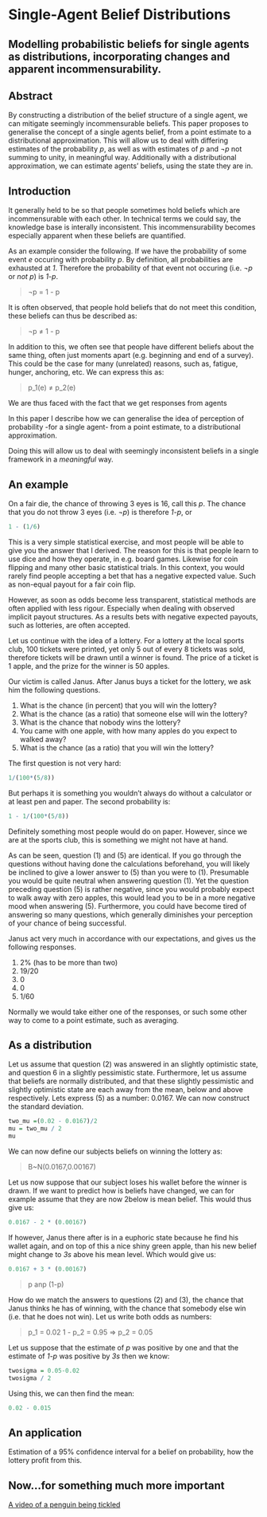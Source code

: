 Single-Agent Belief Distributions
========================================================
Modelling probabilistic beliefs for single agents as distributions, incorporating changes and apparent incommensurability.
--------------------------------------------------------

Abstract
--------------------------------------------------------
By constructing a distribution of the belief structure of a single agent, we can mitigate seemingly incommensurable beliefs. This paper proposes to generalise the concept of a single agents belief, from a point estimate to a distributional approximation. This will allow us to deal with differing estimates of the probability *p*, as well as with estimates of *p* and *¬p* not summing to unity, in meaningful way. Additionally with a distributional approximation, we can estimate agents' beliefs, using the state they are in.

Introduction
--------------------------------------------------------
It generally held to be so that people sometimes hold beliefs which are incommensurable with each other. In technical terms we could say, the knowledge base is interally inconsistent. This incommensurability becomes especially apparent when these beliefs are quantified. 

As an example consider the following. If we have the probability of some event *e* occuring with probability *p*. By definition, all probabilities are exhausted at *1*. Therefore the probability of that event not occuring (i.e. *¬p* or *not p*) is *1-p*.

> ¬p = 1 - p

It is often observed, that people hold beliefs that do not meet this condition, these beliefs can thus be described as:

> ¬p ≠ 1 - p

In addition to this, we often see that people have different beliefs about the same thing, often just moments apart (e.g. beginning and end of a survey). This could be the case for many (unrelated) reasons, such as, fatigue, hunger, anchoring, etc. We can express this as:

> p_1(e) ≠ p_2(e) 

We are thus faced with the fact that we get responses from agents 

In this paper I describe how we can generalise the idea of perception of probability -for a single agent- from a point estimate, to a distributional approximation.

Doing this will allow us to deal with seemingly inconsistent beliefs in a single framework in a *meaningful* way.

An example
--------------------------------------------------------
On a fair die, the chance of throwing 3 eyes is 16, call this *p*. The chance that you do not throw 3 eyes (i.e. *¬p*) is therefore *1-p*, or

```r
1 - (1/6)
```

This is a very simple statistical exercise, and most people will be able to give you the answer that I derived. The reason for this is that people learn to use dice and how they operate, in e.g. board games. Likewise for coin flipping and many other basic statistical trials. In this context, you would rarely find people accepting a bet that has a negative expected value. Such as non-equal payout for a fair coin flip.

However, as soon as odds become less transparent, statistical methods are often applied with less rigour. Especially when dealing with observed implicit payout structures. As a results bets with negative expected payouts, such as lotteries, are often accepted. 

Let us continue with the idea of a lottery. For a lottery at the local sports club, 100 tickets were printed, yet only 5 out of every 8 tickets was sold, therefore tickets will be drawn until a winner is found. The price of a ticket is 1 apple, and the prize for the winner is 50 apples.

Our victim is called Janus. After Janus buys a ticket for the lottery, we ask him the following questions.

  1. What is the chance (in percent) that you will win the lottery?
  2. What is the chance (as a ratio) that someone else will win the lottery?
  3. What is the chance that nobody wins the lottery?
  4. You came with one apple, with how many apples do you expect to walked away?
  5. What is the chance (as a ratio) that you will win the lottery?

The first question is not very hard:

```r
1/(100*(5/8))
```

But perhaps it is something you wouldn't always do without a calculator or at least pen and paper. The second probability is:

```r
1 - 1/(100*(5/8))
```

Definitely something most people would do on paper. However, since we are at the sports club, this is something we might not have at hand.

As can be seen, question (1) and (5) are identical. If you go through the questions without having done the calculations beforehand, you will likely be inclined to give a lower answer to (5) than you were to (1). Presumable you would be quite neutral when answering question (1). Yet the question preceding question (5) is rather negative, since you would probably expect to walk away with zero apples, this would lead you to be in a more negative mood when answering (5). Furthermore, you could have become tired of answering so many questions, which generally diminishes your perception of your chance of being successful.

Janus act very much in accordance with our expectations, and gives us the following responses.

  1. 2% (has to be more than two)
  2. 19/20
  3. 0
  4. 0
  5. 1/60

Normally we would take either one of the responses, or such some other way to come to a point estimate, such as averaging. 

As a distribution
--------------------------------------------------------
Let us assume that question (2) was answered in an slightly optimistic state, and question 6 in a slightly pessimistic state. Furthermore, let us assume that beliefs are normally distributed, and that these slightly pessimistic and slightly optimistic state are each away from the mean, below and above respectively. Lets express (5) as a number: 0.0167. We can now construct the standard deviation.

```r
two_mu =(0.02 - 0.0167)/2
mu = two_mu / 2
mu
```
We can now define our subjects beliefs on winning the lottery as:

> B~N(0.0167,0.00167)

Let us now suppose that our subject loses his wallet before the winner is drawn. If we want to predict how is beliefs have changed, we can for example assume that they are now 2below is mean belief. This would thus give us:

```r
0.0167 - 2 * (0.00167)
```

If however, Janus there after is in a euphoric state because he find his wallet again, and on top of this a nice shiny green apple, than his new belief might change to *3s* above his mean level. Which would give us:

```r
0.0167 + 3 * (0.00167)
```

>p anp (1-p)

How do we match the answers to questions (2) and (3), the chance that Janus thinks he has of winning, with the chance that somebody else win (i.e. that he does not win). Let us write both odds as numbers:

> p_1 = 0.02
> 1 - p_2 = 0.95 => p_2 = 0.05

Let us suppose that the estimate of *p* was positive by one and that the estimate of *1-p* was positive by *3s* then we know:

```r
twosigma = 0.05-0.02
twosigma / 2
```

Using this, we can then find the mean:

```r
0.02 - 0.015
```

An application
--------------------------------------------------------
Estimation of a 95% confidence interval for a belief on probability, how the lottery profit from this.

Now...for something much more important
--------------------------------------------------------
[A video of a penguin being tickled](http://www.youtube.com/watch?v=FVwtTrlPSSk)